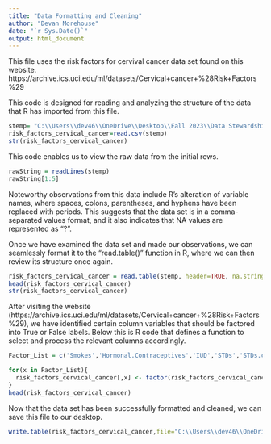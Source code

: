 ---
title: "Data Formatting and Cleaning"
author: "Devan Morehouse"
date: "`r Sys.Date()`"
output: html_document
---

This file uses the risk factors for cervival cancer data set found on this website. https://archive.ics.uci.edu/ml/datasets/Cervical+cancer+%28Risk+Factors%29



This code is designed for reading and analyzing the structure of the data that R has imported from this file.

```{r}
stemp= "C:\\Users\\dev46\\OneDrive\\Desktop\\Fall 2023\\Data Stewardship\\Data\\risk_factors_cervical_cancer.csv"
risk_factors_cervical_cancer=read.csv(stemp)
str(risk_factors_cervical_cancer)
```

This code enables us to view the raw data from the initial rows. 

```{r}
rawString = readLines(stemp)
rawString[1:5]
```

Noteworthy observations from this data include R's alteration of variable names, where spaces, colons, parentheses, and hyphens have been replaced with periods. This suggests that the data set is in a comma-separated values format, and it also indicates that NA values are represented as "?".

Once we have examined the data set and made our observations, we can seamlessly format it to the "read.table()" function in R, where we can then review its structure once again.

```{r}
risk_factors_cervical_cancer = read.table(stemp, header=TRUE, na.strings = "?", sep=",")
head(risk_factors_cervical_cancer)
str(risk_factors_cervical_cancer)

```

After visiting the website (https://archive.ics.uci.edu/ml/datasets/Cervical+cancer+%28Risk+Factors%29), we have identified certain column variables that should be factored into True or False labels. Below this is R code that defines a function to select and process the relevant columns accordingly. 

```{r}
Factor_List = c('Smokes','Hormonal.Contraceptives','IUD','STDs','STDs.condylomatosis','STDs.cervical.condylomatosis','STDs.vaginal.condylomatosis','STDs.vulvo.perineal.condylomatosis','STDs.syphilis','STDs.pelvic.inflammatory.disease','STDs.genital.herpes','STDs.molluscum.contagiosum','STDs.AIDS','STDs.HIV','STDs.Hepatitis.B','STDs.HPV','Dx.Cancer','Dx.CIN','Dx.HPV','Dx','Hinselmann','Schiller','Citology','Biopsy')

for(x in Factor_List){
  risk_factors_cervical_cancer[,x] <- factor(risk_factors_cervical_cancer[,x], labels=c('False','True'), levels=c(0,1))
}
head(risk_factors_cervical_cancer)
```

Now that the data set has been successfully formatted and cleaned, we can save this file to our desktop.

```{r}
write.table(risk_factors_cervical_cancer,file="C:\\Users\\dev46\\OneDrive\\Desktop\\Fall 2023\\Data Stewardship\\HW\\10.03.2023 Week 5\\risk_factors_cervical_cancer.data",sep=",",row.names=TRUE,col.names=TRUE)
```

